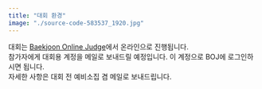 ```yaml
---
title: "대회 환경"
image: "./source-code-583537_1920.jpg"
---
```



대회는
<a href="https://startlink.io" target="_blank" rel="nofollow noopener noreferrer" aria-label="External Link"><Underlining color={Theme.colors.tertiary} hoverColor={Theme.colors.secondary}>Baekjoon Online Judge</Underlining></a>에서 온라인으로 진행됩니다. <br/>
참가자에게 대회용 계정을 메일로 보내드릴 예정입니다. 이 계정으로 BOJ에 로그인하시면 됩니다.<br/>
자세한 사항은 대회 전 예비소집 겸 메일로 보내드립니다.<br/>